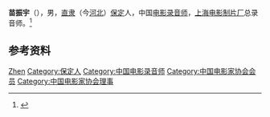 '''苗振宇'''（{{bd|1924年||2002年}}），男，[[直隶|直隶]]（今[[河北|河北]]）[[保定|保定]]人，中国[[电影录音师|电影录音师]]，[[上海电影制片厂|上海电影制片厂]]总录音师。<ref>{{Cite book|title=中国电影电视艺术家辞典|author=何厚桢主编|publisher=中国学术期刊（光盘版）电子杂志社|year=2007|isbn=|location=北京|pages=}}</ref>

== 参考资料 ==
{{reflist}}

{{中国人物小作品}}
{{中国电影金鸡奖最佳录音}}
{{Navboxes 
| title  = 苗振宇在[[中国电影家协会|中国电影家协会]]的职务
| list1  =
{{中国电影工作者协会第三届理事会}}
{{中国电影家协会第四届理事会}}
{{中国电影家协会第五届理事会}}
}}

{{Authority control}}
{{DEFAULTSORT:Miao苗}}
[[Category:苗姓|Zhen]]
[[Category:保定人|Category:保定人]]
[[Category:中国电影录音师|Category:中国电影录音师]]
[[Category:中国电影家协会会员|Category:中国电影家协会会员]]
[[Category:中国电影家协会理事|Category:中国电影家协会理事]]